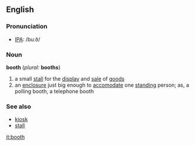 ==English==
===Pronunciation===
*[[IPA]]: /buːð/
===Noun===
'''booth''' (''plural:'' '''booths''')
# a small [[stall]] for the [[display]] and [[sale]] of [[good]]s
# an [[enclosure]] just big enough to [[accomodate]] one [[stand]]ing person; as, a polling booth, a telephone booth
===See also===
*[[kiosk]]
*[[stall]]

[[it:booth]]